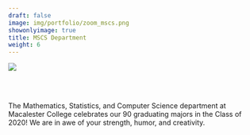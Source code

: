 ```yaml
---
draft: false
image: img/portfolio/zoom_mscs.png
showonlyimage: true
title: MSCS Department
weight: 6
---
```




<!--more-->


![](/portfolio/work1_files/zoom_mscs.png)


\
\


The Mathematics, Statistics, and Computer Science department at Macalester College celebrates our 90 graduating majors in the Class of 2020!  We are in awe of your strength, humor, and creativity.


